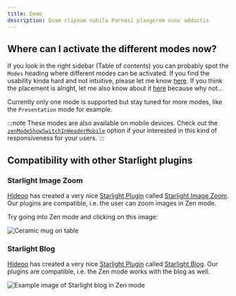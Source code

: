 ```yaml
---
title: Demo
description: Quam clipeum nubila Parnasi plangorem nunc adductis
---
```


## Where can I activate the different modes now?

If you look in the right sidebar (Table of contents) you can probably spot the `Modes` heading where different modes can be activated. If you find the usability kinda hard and not intuitive, please let me know [here](https://github.com/trueberryless/starlight-view-modes/discussions/2). If you think the placement is alright, let me also know about it [here](https://github.com/trueberryless/starlight-view-modes/discussions/2) because why not...

Currently only one mode is supported but stay tuned for more modes, like the `Presentation` mode for example.

:::note
These modes are also available on mobile devices. Check out the [`zenModeShowSwitchInHeaderMobile`](/configuration#zenmodeshowswitchinheadermobile) option if your interested in this kind of responsiveness for your users.
:::

## Compatibility with other Starlight plugins

### Starlight Image Zoom

[Hideoo](https://github.com/HiDeoo) has created a very nice [Starlight Plugin](https://starlight.astro.build/resources/plugins/) called [Starlight Image Zoom](https://starlight-image-zoom.vercel.app/). Our plugins are compatible, i.e. the user can zoom images in Zen mode.

Try going into Zen mode and clicking on this image:

![Ceramic mug on table](../../assets/demo/mug.jpg)


<ImageAttribution
  id="ceramic-mug-on-table-OmOvMdiaZZ0"
  name="Robert Shunev"
  username="rshunev"
/>

### Starlight Blog

[Hideoo](https://github.com/HiDeoo) has created a very nice [Starlight Plugin](https://starlight.astro.build/resources/plugins/) called [Starlight Blog](https://starlight-blog-docs.vercel.app/). Our plugins are compatible, i.e. the Zen mode works with the blog as well.

![Example image of Starlight blog in Zen mode](../../assets/demo/blog.png)
